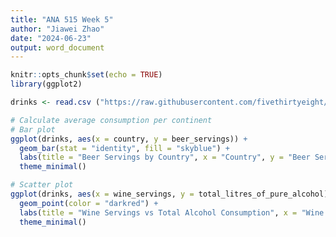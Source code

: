 ```yaml
---
title: "ANA 515 Week 5"
author: "Jiawei Zhao"
date: "2024-06-23"
output: word_document
---
```


```r
knitr::opts_chunk$set(echo = TRUE)
library(ggplot2)
```

```r
drinks <- read.csv ("https://raw.githubusercontent.com/fivethirtyeight/data/master/alcohol-consumption/drinks.csv")
```

```r
# Calculate average consumption per continent
# Bar plot
ggplot(drinks, aes(x = country, y = beer_servings)) +
  geom_bar(stat = "identity", fill = "skyblue") +
  labs(title = "Beer Servings by Country", x = "Country", y = "Beer Servings") +
  theme_minimal()
```

```r
# Scatter plot
ggplot(drinks, aes(x = wine_servings, y = total_litres_of_pure_alcohol)) +
  geom_point(color = "darkred") +
  labs(title = "Wine Servings vs Total Alcohol Consumption", x = "Wine Servings", y = "Total Alcohol Consumption") +
  theme_minimal()

```

